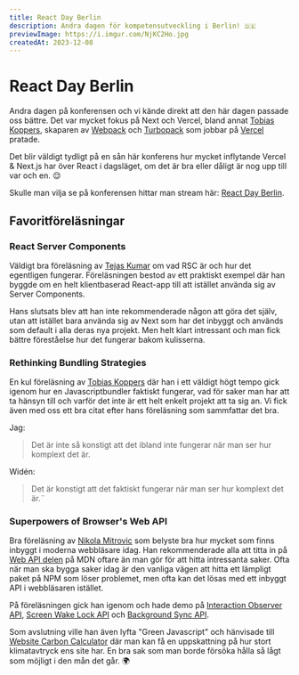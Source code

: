 ```yaml
---
title: React Day Berlin
description: Andra dagen för kompetensutveckling i Berlin! 🇩🇪
previewImage: https://i.imgur.com/NjKC2Ho.jpg
createdAt: 2023-12-08
---
```


# React Day Berlin

Andra dagen på konferensen och vi kände direkt att den här dagen passade oss bättre. Det var mycket fokus på Next och Vercel, bland annat [Tobias Koppers](https://twitter.com/wSokra), skaparen av [Webpack](https://webpack.js.org/) och [Turbopack](https://turbo.build/pack) som jobbar på [Vercel](https://vercel.com/) pratade.

Det blir väldigt tydligt på en sån här konferens hur mycket inflytande Vercel & Next.js har över React i dagsläget, om det är bra eller dåligt är nog upp till var och en. 😌

Skulle man vilja se på konferensen hittar man stream här: [React Day Berlin](https://portal.gitnation.org/events/react-day-berlin-2023/watch).

## Favoritföreläsningar

### React Server Components

Väldigt bra föreläsning av [Tejas Kumar](https://twitter.com/TejasKumar_) om vad RSC är och hur det egentligen fungerar. Föreläsningen bestod av ett praktiskt exempel där han byggde om en helt klientbaserad React-app till att istället använda sig av Server Components.

Hans slutsats blev att han inte rekommenderade någon att göra det själv, utan att istället bara använda sig av Next som har det inbyggt och används som default i alla deras nya projekt. Men helt klart intressant och man fick bättre föreståelse hur det fungerar bakom kulisserna.

### Rethinking Bundling Strategies

En kul föreläsning av [Tobias Koppers](https://twitter.com/wSokra) där han i ett väldigt högt tempo gick igenom hur en Javascriptbundler faktiskt fungerar, vad för saker man har att ta hänsyn till och varför det inte är ett helt enkelt projekt att ta sig an. Vi fick även med oss ett bra citat efter hans föreläsning som sammfattar det bra.

Jag:
>Det är inte så konstigt att det ibland inte fungerar när man ser hur komplext det är.

Widén:
>Det är konstigt att det faktiskt fungerar när man ser hur komplext det är.¨

### Superpowers of Browser's Web API
Bra föreläsning av [Nikola Mitrovic](https://twitter.com/js_svemirko) som belyste bra hur mycket som finns inbyggt i moderna webbläsare idag. Han rekommenderade alla att titta in på [Web API delen](https://developer.mozilla.org/en-US/docs/Web/API) på MDN oftare än man gör för att hitta intressanta saker. Ofta när man ska bygga saker idag är den vanliga vägen att hitta ett lämpligt paket på NPM som löser problemet, men ofta kan det lösas med ett inbyggt API i webbläsaren istället.

På föreläsningen gick han igenom och hade demo på [Interaction Observer API](https://developer.mozilla.org/en-US/docs/Web/API/Intersection_Observer_API), [Screen Wake Lock API](https://developer.mozilla.org/en-US/docs/Web/API/Screen_Wake_Lock_API) och [Background Sync API](https://developer.mozilla.org/en-US/docs/Web/API/Background_Synchronization_API).

Som avslutning ville han även lyfta "Green Javascript" och hänvisade till [Website Carbon Calculator](https://www.websitecarbon.com/) där man kan få en uppskattning på hur stort klimatavtryck ens site har. En bra sak som man borde försöka hålla så lågt som möjligt i den mån det går. 🌍
